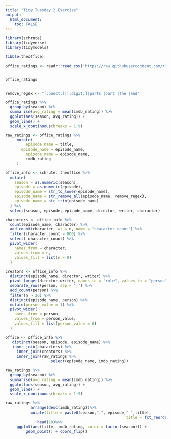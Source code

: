 ```yaml
---
title: "Tidy Tuesday 2 Exercise"
output: 
  html_document:
    toc: FALSE
---
```


```r
library(schrute)
library(tidyverse)
library(tidymodels)
```

```r
tibble(theoffice)

office_ratings <- readr::read_csv('https://raw.githubusercontent.com/rfordatascience/tidytuesday/master/data/2020/2020-03-17/office_ratings.csv')


office_ratings


remove_regex <- "[:punct:]|[:digit:]|parts |part |the |and"
```

```r
office_ratings %>%
  group_by(season) %>%
  summarise(avg_rating = mean(imdb_rating)) %>%
  ggplot(aes(season, avg_rating)) +
  geom_line() +
  scale_x_continuous(breaks = 1:9)
```

```r
raw_ratings <- office_ratings %>%
     mutate(
         episode_name = title,
       episode_name = episode_name,
         episode_name = episode_name,
         imdb_rating
     )
```

```r
office_info <- schrute::theoffice %>%
  mutate(
    season = as.numeric(season),
    episode = as.numeric(episode),
    episode_name = str_to_lower(episode_name),
    episode_name = str_remove_all(episode_name, remove_regex),
    episode_name = str_trim(episode_name)
  ) %>%
  select(season, episode, episode_name, director, writer, character)
```



```r
characters <- office_info %>%
  count(episode_name, character) %>%
  add_count(character, wt = n, name = "character_count") %>%
  filter(character_count > 800) %>%
  select(-character_count) %>%
  pivot_wider(
    names_from = character,
    values_from = n,
    values_fill = list(n = 0)
  )
```

```r
creators <- office_info %>%
  distinct(episode_name, director, writer) %>%
  pivot_longer(director:writer, names_to = "role", values_to = "person") %>%
  separate_rows(person, sep = ";") %>%
  add_count(person) %>%
  filter(n > 20) %>%
  distinct(episode_name, person) %>%
  mutate(person_value = 1) %>%
  pivot_wider(
    names_from = person,
    values_from = person_value,
    values_fill = list(person_value = 0)
  )
```


```r
office <- office_info %>%
   distinct(season, episode, episode_name) %>%
   inner_join(characters) %>%
     inner_join(creators) %>%
     inner_join(raw_ratings %>%
                    select(episode_name, imdb_rating))
```

```r
raw_ratings %>%
  group_by(season) %>%
  summarise(avg_rating = mean(imdb_rating)) %>%
  ggplot(aes(season, avg_rating)) +
  geom_line() +
  scale_x_continuous(breaks = 1:9)
```

```r
raw_ratings %>%
           arrange(desc(imdb_rating))%>%
           mutate(title = paste0(season,".", episode," ",title),
                                                     title = fct_reorder(title, imdb_rating)) %>%
              head(20)%>%
     ggplot(aes(title, imdb_rating, color = factor(season))) +
         geom_point() + coord_flip()

```